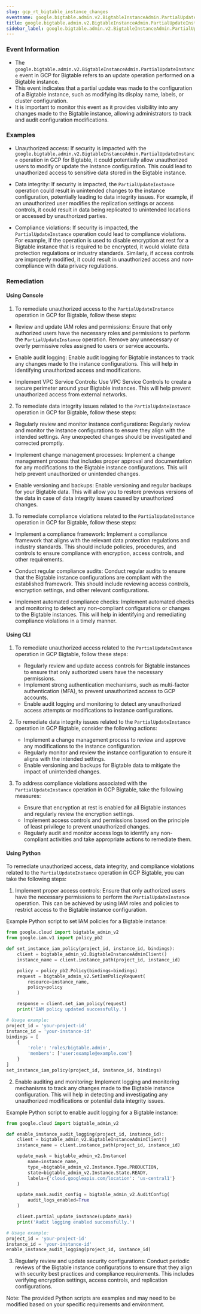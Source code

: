 ```yaml
--- 
slug: gcp_rt_bigtable_instance_changes
eventname: google.bigtable.admin.v2.BigtableInstanceAdmin.PartialUpdateInstance
title: google.bigtable.admin.v2.BigtableInstanceAdmin.PartialUpdateInstance
sidebar_label: google.bigtable.admin.v2.BigtableInstanceAdmin.PartialUpdateInstance
---
```

                       
### Event Information

- The `google.bigtable.admin.v2.BigtableInstanceAdmin.PartialUpdateInstance` event in GCP for Bigtable refers to an update operation performed on a Bigtable instance.
- This event indicates that a partial update was made to the configuration of a Bigtable instance, such as modifying its display name, labels, or cluster configuration.
- It is important to monitor this event as it provides visibility into any changes made to the Bigtable instance, allowing administrators to track and audit configuration modifications.


### Examples

- Unauthorized access: If security is impacted with the `google.bigtable.admin.v2.BigtableInstanceAdmin.PartialUpdateInstance` operation in GCP for Bigtable, it could potentially allow unauthorized users to modify or update the instance configuration. This could lead to unauthorized access to sensitive data stored in the Bigtable instance.

- Data integrity: If security is impacted, the `PartialUpdateInstance` operation could result in unintended changes to the instance configuration, potentially leading to data integrity issues. For example, if an unauthorized user modifies the replication settings or access controls, it could result in data being replicated to unintended locations or accessed by unauthorized parties.

- Compliance violations: If security is impacted, the `PartialUpdateInstance` operation could lead to compliance violations. For example, if the operation is used to disable encryption at rest for a Bigtable instance that is required to be encrypted, it would violate data protection regulations or industry standards. Similarly, if access controls are improperly modified, it could result in unauthorized access and non-compliance with data privacy regulations.

### Remediation

#### Using Console

1. To remediate unauthorized access to the `PartialUpdateInstance` operation in GCP for Bigtable, follow these steps:

- Review and update IAM roles and permissions: Ensure that only authorized users have the necessary roles and permissions to perform the `PartialUpdateInstance` operation. Remove any unnecessary or overly permissive roles assigned to users or service accounts.

- Enable audit logging: Enable audit logging for Bigtable instances to track any changes made to the instance configurations. This will help in identifying unauthorized access and modifications.

- Implement VPC Service Controls: Use VPC Service Controls to create a secure perimeter around your Bigtable instances. This will help prevent unauthorized access from external networks.

2. To remediate data integrity issues related to the `PartialUpdateInstance` operation in GCP for Bigtable, follow these steps:

- Regularly review and monitor instance configurations: Regularly review and monitor the instance configurations to ensure they align with the intended settings. Any unexpected changes should be investigated and corrected promptly.

- Implement change management processes: Implement a change management process that includes proper approval and documentation for any modifications to the Bigtable instance configurations. This will help prevent unauthorized or unintended changes.

- Enable versioning and backups: Enable versioning and regular backups for your Bigtable data. This will allow you to restore previous versions of the data in case of data integrity issues caused by unauthorized changes.

3. To remediate compliance violations related to the `PartialUpdateInstance` operation in GCP for Bigtable, follow these steps:

- Implement a compliance framework: Implement a compliance framework that aligns with the relevant data protection regulations and industry standards. This should include policies, procedures, and controls to ensure compliance with encryption, access controls, and other requirements.

- Conduct regular compliance audits: Conduct regular audits to ensure that the Bigtable instance configurations are compliant with the established framework. This should include reviewing access controls, encryption settings, and other relevant configurations.

- Implement automated compliance checks: Implement automated checks and monitoring to detect any non-compliant configurations or changes to the Bigtable instances. This will help in identifying and remediating compliance violations in a timely manner.

#### Using CLI

1. To remediate unauthorized access related to the `PartialUpdateInstance` operation in GCP Bigtable, follow these steps:
   - Regularly review and update access controls for Bigtable instances to ensure that only authorized users have the necessary permissions.
   - Implement strong authentication mechanisms, such as multi-factor authentication (MFA), to prevent unauthorized access to GCP accounts.
   - Enable audit logging and monitoring to detect any unauthorized access attempts or modifications to instance configurations.

2. To remediate data integrity issues related to the `PartialUpdateInstance` operation in GCP Bigtable, consider the following actions:
   - Implement a change management process to review and approve any modifications to the instance configuration.
   - Regularly monitor and review the instance configuration to ensure it aligns with the intended settings.
   - Enable versioning and backups for Bigtable data to mitigate the impact of unintended changes.

3. To address compliance violations associated with the `PartialUpdateInstance` operation in GCP Bigtable, take the following measures:
   - Ensure that encryption at rest is enabled for all Bigtable instances and regularly review the encryption settings.
   - Implement access controls and permissions based on the principle of least privilege to prevent unauthorized changes.
   - Regularly audit and monitor access logs to identify any non-compliant activities and take appropriate actions to remediate them.

#### Using Python

To remediate unauthorized access, data integrity, and compliance violations related to the `PartialUpdateInstance` operation in GCP Bigtable, you can take the following steps:

1. Implement proper access controls: Ensure that only authorized users have the necessary permissions to perform the `PartialUpdateInstance` operation. This can be achieved by using IAM roles and policies to restrict access to the Bigtable instance configuration.

Example Python script to set IAM policies for a Bigtable instance:

```python
from google.cloud import bigtable_admin_v2
from google.iam.v1 import policy_pb2

def set_instance_iam_policy(project_id, instance_id, bindings):
    client = bigtable_admin_v2.BigtableInstanceAdminClient()
    instance_name = client.instance_path(project_id, instance_id)

    policy = policy_pb2.Policy(bindings=bindings)
    request = bigtable_admin_v2.SetIamPolicyRequest(
        resource=instance_name,
        policy=policy
    )

    response = client.set_iam_policy(request)
    print('IAM policy updated successfully.')

# Usage example:
project_id = 'your-project-id'
instance_id = 'your-instance-id'
bindings = [
    {
        'role': 'roles/bigtable.admin',
        'members': ['user:example@example.com']
    }
]
set_instance_iam_policy(project_id, instance_id, bindings)
```

2. Enable auditing and monitoring: Implement logging and monitoring mechanisms to track any changes made to the Bigtable instance configuration. This will help in detecting and investigating any unauthorized modifications or potential data integrity issues.

Example Python script to enable audit logging for a Bigtable instance:

```python
from google.cloud import bigtable_admin_v2

def enable_instance_audit_logging(project_id, instance_id):
    client = bigtable_admin_v2.BigtableInstanceAdminClient()
    instance_name = client.instance_path(project_id, instance_id)

    update_mask = bigtable_admin_v2.Instance(
        name=instance_name,
        type_=bigtable_admin_v2.Instance.Type.PRODUCTION,
        state=bigtable_admin_v2.Instance.State.READY,
        labels={'cloud.googleapis.com/location': 'us-central1'}
    )

    update_mask.audit_config = bigtable_admin_v2.AuditConfig(
        audit_logs_enabled=True
    )

    client.partial_update_instance(update_mask)
    print('Audit logging enabled successfully.')

# Usage example:
project_id = 'your-project-id'
instance_id = 'your-instance-id'
enable_instance_audit_logging(project_id, instance_id)
```

3. Regularly review and update security configurations: Conduct periodic reviews of the Bigtable instance configurations to ensure that they align with security best practices and compliance requirements. This includes verifying encryption settings, access controls, and replication configurations.

Note: The provided Python scripts are examples and may need to be modified based on your specific requirements and environment.


 